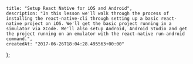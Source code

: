     title: "Setup React Native for iOS and Android",
    description: "In this lesson we'll walk through the process of installing the react-native-cli through setting up a basic react-native project on iOS. We'll get the basic project running in a simulator via XCode. We'll also setup Android, Android Studio and get the project running on an emulator with the react-native run-android command.",
    createdAt: "2017-06-26T18:04:28.495563+00:00"
};


    
